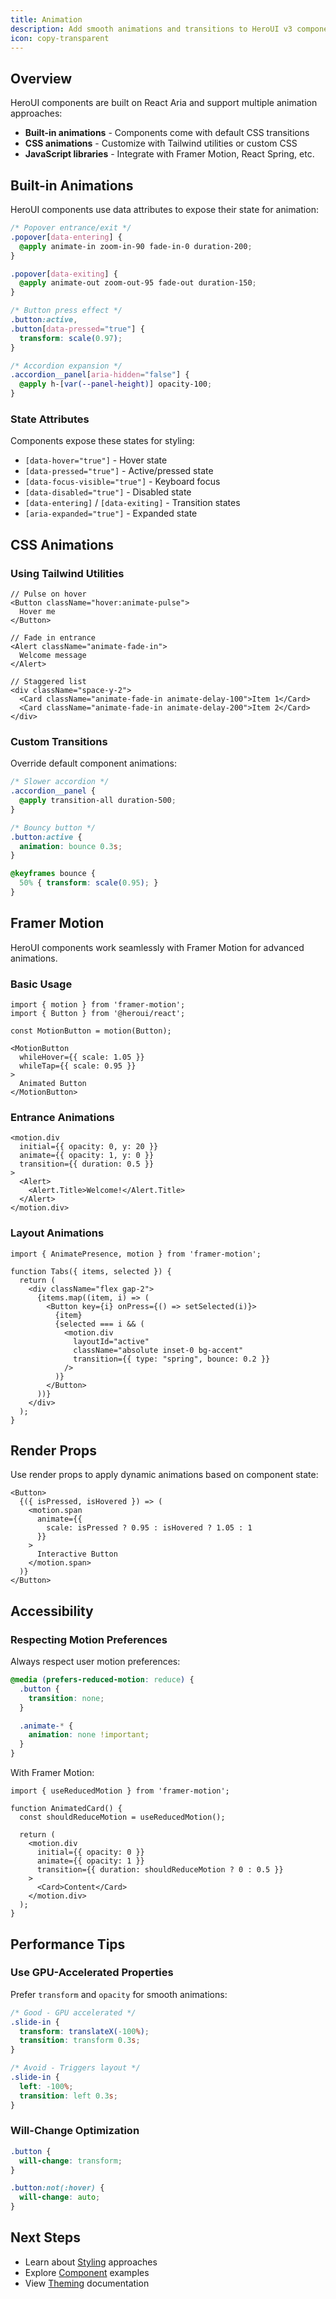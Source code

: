```yaml
---
title: Animation
description: Add smooth animations and transitions to HeroUI v3 components
icon: copy-transparent
---
```


## Overview

HeroUI components are built on React Aria and support multiple animation approaches:

- **Built-in animations** - Components come with default CSS transitions
- **CSS animations** - Customize with Tailwind utilities or custom CSS
- **JavaScript libraries** - Integrate with Framer Motion, React Spring, etc.

## Built-in Animations

HeroUI components use data attributes to expose their state for animation:

```css
/* Popover entrance/exit */
.popover[data-entering] {
  @apply animate-in zoom-in-90 fade-in-0 duration-200;
}

.popover[data-exiting] {
  @apply animate-out zoom-out-95 fade-out duration-150;
}

/* Button press effect */
.button:active,
.button[data-pressed="true"] {
  transform: scale(0.97);
}

/* Accordion expansion */
.accordion__panel[aria-hidden="false"] {
  @apply h-[var(--panel-height)] opacity-100;
}
```

### State Attributes

Components expose these states for styling:

- `[data-hover="true"]` - Hover state
- `[data-pressed="true"]` - Active/pressed state
- `[data-focus-visible="true"]` - Keyboard focus
- `[data-disabled="true"]` - Disabled state
- `[data-entering]` / `[data-exiting]` - Transition states
- `[aria-expanded="true"]` - Expanded state

## CSS Animations

### Using Tailwind Utilities

```tsx
// Pulse on hover
<Button className="hover:animate-pulse">
  Hover me
</Button>

// Fade in entrance
<Alert className="animate-fade-in">
  Welcome message
</Alert>

// Staggered list
<div className="space-y-2">
  <Card className="animate-fade-in animate-delay-100">Item 1</Card>
  <Card className="animate-fade-in animate-delay-200">Item 2</Card>
</div>
```

### Custom Transitions

Override default component animations:

```css
/* Slower accordion */
.accordion__panel {
  @apply transition-all duration-500;
}

/* Bouncy button */
.button:active {
  animation: bounce 0.3s;
}

@keyframes bounce {
  50% { transform: scale(0.95); }
}
```

## Framer Motion

HeroUI components work seamlessly with Framer Motion for advanced animations.

### Basic Usage

```tsx
import { motion } from 'framer-motion';
import { Button } from '@heroui/react';

const MotionButton = motion(Button);

<MotionButton
  whileHover={{ scale: 1.05 }}
  whileTap={{ scale: 0.95 }}
>
  Animated Button
</MotionButton>
```

### Entrance Animations

```tsx
<motion.div
  initial={{ opacity: 0, y: 20 }}
  animate={{ opacity: 1, y: 0 }}
  transition={{ duration: 0.5 }}
>
  <Alert>
    <Alert.Title>Welcome!</Alert.Title>
  </Alert>
</motion.div>
```

### Layout Animations

```tsx
import { AnimatePresence, motion } from 'framer-motion';

function Tabs({ items, selected }) {
  return (
    <div className="flex gap-2">
      {items.map((item, i) => (
        <Button key={i} onPress={() => setSelected(i)}>
          {item}
          {selected === i && (
            <motion.div
              layoutId="active"
              className="absolute inset-0 bg-accent"
              transition={{ type: "spring", bounce: 0.2 }}
            />
          )}
        </Button>
      ))}
    </div>
  );
}
```

## Render Props

Use render props to apply dynamic animations based on component state:

```tsx
<Button>
  {({ isPressed, isHovered }) => (
    <motion.span
      animate={{
        scale: isPressed ? 0.95 : isHovered ? 1.05 : 1
      }}
    >
      Interactive Button
    </motion.span>
  )}
</Button>
```

## Accessibility

### Respecting Motion Preferences

Always respect user motion preferences:

```css
@media (prefers-reduced-motion: reduce) {
  .button {
    transition: none;
  }

  .animate-* {
    animation: none !important;
  }
}
```

With Framer Motion:

```tsx
import { useReducedMotion } from 'framer-motion';

function AnimatedCard() {
  const shouldReduceMotion = useReducedMotion();

  return (
    <motion.div
      initial={{ opacity: 0 }}
      animate={{ opacity: 1 }}
      transition={{ duration: shouldReduceMotion ? 0 : 0.5 }}
    >
      <Card>Content</Card>
    </motion.div>
  );
}
```

## Performance Tips

### Use GPU-Accelerated Properties

Prefer `transform` and `opacity` for smooth animations:

```css
/* Good - GPU accelerated */
.slide-in {
  transform: translateX(-100%);
  transition: transform 0.3s;
}

/* Avoid - Triggers layout */
.slide-in {
  left: -100%;
  transition: left 0.3s;
}
```

### Will-Change Optimization

```css
.button {
  will-change: transform;
}

.button:not(:hover) {
  will-change: auto;
}
```

## Next Steps

- Learn about [Styling](/docs/handbook/styling) approaches
- Explore [Component](/docs/components) examples
- View [Theming](/docs/handbook/theming) documentation
